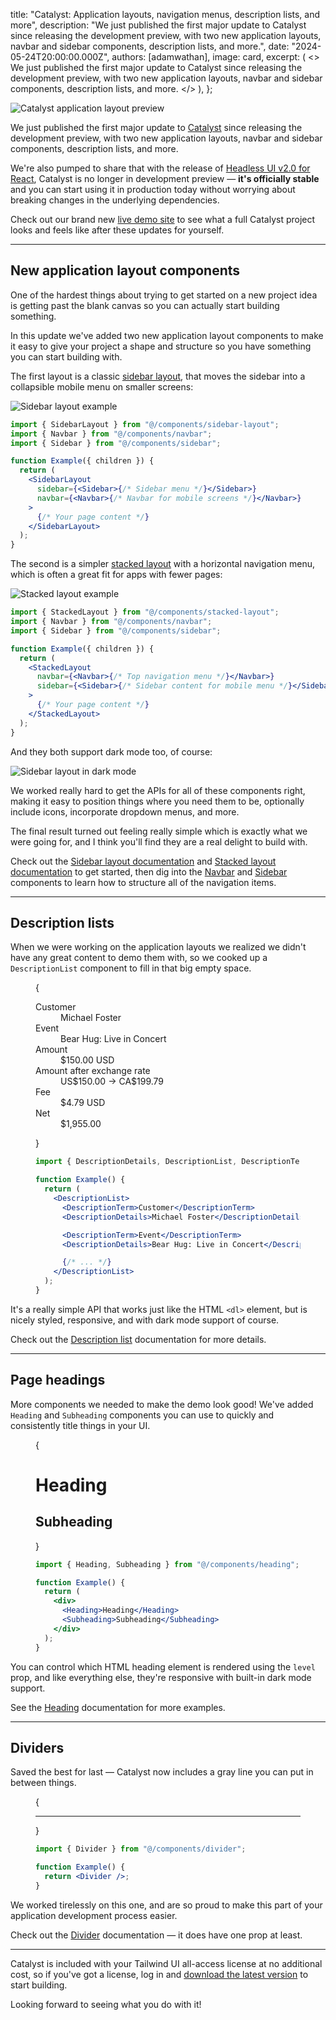 
  title: "Catalyst: Application layouts, navigation menus, description lists, and more",
  description:
    "We just published the first major update to Catalyst since releasing the development preview, with two new application layouts, navbar and sidebar components, description lists, and more.",
  date: "2024-05-24T20:00:00.000Z",
  authors: [adamwathan],
  image: card,
  excerpt: (
    <>
      We just published the first major update to Catalyst since releasing the development preview, with two new
      application layouts, navbar and sidebar components, description lists, and more.
    </>
  ),
};

<Image alt="Catalyst application layout preview" src={catalystHeader} />

We just published the first major update to [Catalyst](https://tailwindui.com/templates/catalyst) since releasing the development preview, with two new application layouts, navbar and sidebar components, description lists, and more.

We're also pumped to share that with the release of [Headless UI v2.0 for React](/blog/headless-ui-v2), Catalyst is no longer in development preview — **it's officially stable** and you can start using it in production today without worrying about breaking changes in the underlying dependencies.

Check out our brand new [live demo site](https://catalyst-demo.tailwindui.com) to see what a full Catalyst project looks and feels like after these updates for yourself.

---

## New application layout components

One of the hardest things about trying to get started on a new project idea is getting past the blank canvas so you can actually start building something.

In this update we've added two new application layout components to make it easy to give your project a shape and structure so you have something you can start building with.

The first layout is a classic [sidebar layout](https://catalyst.tailwindui.com/docs/sidebar-layout), that moves the sidebar into a collapsible mobile menu on smaller screens:

<div className="mb-0">

<Image alt="Sidebar layout example" src={sidebarLayout} />

</div>

```jsx
import { SidebarLayout } from "@/components/sidebar-layout";
import { Navbar } from "@/components/navbar";
import { Sidebar } from "@/components/sidebar";

function Example({ children }) {
  return (
    <SidebarLayout
      sidebar={<Sidebar>{/* Sidebar menu */}</Sidebar>}
      navbar={<Navbar>{/* Navbar for mobile screens */}</Navbar>}
    >
      {/* Your page content */}
    </SidebarLayout>
  );
}
```

The second is a simpler [stacked layout](https://catalyst.tailwindui.com/docs/stacked-layout) with a horizontal navigation menu, which is often a great fit for apps with fewer pages:

<div className="mb-0">

<Image alt="Stacked layout example" src={stackedLayout} />

</div>

```jsx
import { StackedLayout } from "@/components/stacked-layout";
import { Navbar } from "@/components/navbar";
import { Sidebar } from "@/components/sidebar";

function Example({ children }) {
  return (
    <StackedLayout
      navbar={<Navbar>{/* Top navigation menu */}</Navbar>}
      sidebar={<Sidebar>{/* Sidebar content for mobile menu */}</Sidebar>}
    >
      {/* Your page content */}
    </StackedLayout>
  );
}
```

And they both support dark mode too, of course:

<Image alt="Sidebar layout in dark mode" src={layoutDarkMode} />

We worked really hard to get the APIs for all of these components right, making it easy to position things where you need them to be, optionally include icons, incorporate dropdown menus, and more.

The final result turned out feeling really simple which is exactly what we were going for, and I think you'll find they are a real delight to build with.

Check out the [Sidebar layout documentation](https://catalyst.tailwindui.com/docs/sidebar-layout) and [Stacked layout documentation](https://catalyst.tailwindui.com/docs/stacked-layout) to get started, then dig into the [Navbar](https://catalyst.tailwindui.com/docs/navbar) and [Sidebar](https://catalyst.tailwindui.com/docs/sidebar) components to learn how to structure all of the navigation items.

---

## Description lists

When we were working on the application layouts we realized we didn't have any great content to demo them with, so we cooked up a `DescriptionList` component to fill in that big empty space.

<Figure>

<Example>
  {
    <div className="bg-white dark:bg-slate-900">
      <dl className="grid grid-cols-1 text-base/6 sm:grid-cols-[min(50%,theme(spacing.80))_auto] sm:text-sm/6">
        <dt className="col-start-1 border-t border-zinc-950/5 pt-3 text-zinc-500 first:border-none sm:border-t sm:border-zinc-950/5 sm:py-3 dark:border-white/5 dark:text-zinc-400 sm:dark:border-white/5">
          Customer
        </dt>
        <dd className="pt-1 pb-3 text-zinc-950 sm:border-t sm:border-zinc-950/5 sm:py-3 dark:text-white sm:dark:border-white/5 sm:[&:nth-child(2)]:border-none">
          Michael Foster
        </dd>
        <dt className="col-start-1 border-t border-zinc-950/5 pt-3 text-zinc-500 first:border-none sm:border-t sm:border-zinc-950/5 sm:py-3 dark:border-white/5 dark:text-zinc-400 sm:dark:border-white/5">
          Event
        </dt>
        <dd className="pt-1 pb-3 text-zinc-950 sm:border-t sm:border-zinc-950/5 sm:py-3 dark:text-white sm:dark:border-white/5 sm:[&:nth-child(2)]:border-none">
          Bear Hug: Live in Concert
        </dd>
        <dt className="col-start-1 border-t border-zinc-950/5 pt-3 text-zinc-500 first:border-none sm:border-t sm:border-zinc-950/5 sm:py-3 dark:border-white/5 dark:text-zinc-400 sm:dark:border-white/5">
          Amount
        </dt>
        <dd className="pt-1 pb-3 text-zinc-950 sm:border-t sm:border-zinc-950/5 sm:py-3 dark:text-white sm:dark:border-white/5 sm:[&:nth-child(2)]:border-none">
          $150.00 USD
        </dd>
        <dt className="col-start-1 border-t border-zinc-950/5 pt-3 text-zinc-500 first:border-none sm:border-t sm:border-zinc-950/5 sm:py-3 dark:border-white/5 dark:text-zinc-400 sm:dark:border-white/5">
          Amount after exchange rate
        </dt>
        <dd className="pt-1 pb-3 text-zinc-950 sm:border-t sm:border-zinc-950/5 sm:py-3 dark:text-white sm:dark:border-white/5 sm:[&:nth-child(2)]:border-none">
          US$150.00 → CA$199.79
        </dd>
        <dt className="col-start-1 border-t border-zinc-950/5 pt-3 text-zinc-500 first:border-none sm:border-t sm:border-zinc-950/5 sm:py-3 dark:border-white/5 dark:text-zinc-400 sm:dark:border-white/5">
          Fee
        </dt>
        <dd className="pt-1 pb-3 text-zinc-950 sm:border-t sm:border-zinc-950/5 sm:py-3 dark:text-white sm:dark:border-white/5 sm:[&:nth-child(2)]:border-none">
          $4.79 USD
        </dd>
        <dt className="col-start-1 border-t border-zinc-950/5 pt-3 text-zinc-500 first:border-none sm:border-t sm:border-zinc-950/5 sm:py-3 dark:border-white/5 dark:text-zinc-400 sm:dark:border-white/5">
          Net
        </dt>
        <dd className="pt-1 pb-3 text-zinc-950 sm:border-t sm:border-zinc-950/5 sm:py-3 dark:text-white sm:dark:border-white/5 sm:[&:nth-child(2)]:border-none">
          $1,955.00
        </dd>
      </dl>
    </div>
  }
</Example>

```jsx
import { DescriptionDetails, DescriptionList, DescriptionTerm } from "@/components/description-list";

function Example() {
  return (
    <DescriptionList>
      <DescriptionTerm>Customer</DescriptionTerm>
      <DescriptionDetails>Michael Foster</DescriptionDetails>

      <DescriptionTerm>Event</DescriptionTerm>
      <DescriptionDetails>Bear Hug: Live in Concert</DescriptionDetails>

      {/* ... */}
    </DescriptionList>
  );
}
```

</Figure>

It's a really simple API that works just like the HTML `<dl>` element, but is nicely styled, responsive, and with dark mode support of course.

Check out the [Description list](https://catalyst.tailwindui.com/docs/description-list) documentation for more details.

---

## Page headings

More components we needed to make the demo look good! We've added `Heading` and `Subheading` components you can use to quickly and consistently title things in your UI.

<Figure>

<Example>
  {
    <div className="bg-white dark:bg-zinc-900">
      <div>
        <h1 className="text-2xl/8 font-semibold text-zinc-950 sm:text-xl/8 dark:text-white">Heading</h1>
      </div>
      <div className="mt-4">
        <h2 className="text-base/7 font-semibold text-zinc-950 sm:text-sm/6 dark:text-white">Subheading</h2>
      </div>
    </div>
  }
</Example>

```jsx
import { Heading, Subheading } from "@/components/heading";

function Example() {
  return (
    <div>
      <Heading>Heading</Heading>
      <Subheading>Subheading</Subheading>
    </div>
  );
}
```

</Figure>

You can control which HTML heading element is rendered using the `level` prop, and like everything else, they're responsive with built-in dark mode support.

See the [Heading](https://catalyst.tailwindui.com/docs/heading) documentation for more examples.

---

## Dividers

Saved the best for last — Catalyst now includes a gray line you can put in between things.

<Figure>

<Example>
  {
    <div className="bg-white py-8 dark:bg-zinc-900">
      <hr className="w-full border-t border-zinc-950/10 dark:border-white/10" />
    </div>
  }
</Example>

```jsx
import { Divider } from "@/components/divider";

function Example() {
  return <Divider />;
}
```

</Figure>

We worked tirelessly on this one, and are so proud to make this part of your application development process easier.

Check out the [Divider](https://catalyst.tailwindui.com/docs/divider) documentation — it does have one prop at least.

---

Catalyst is included with your Tailwind UI all-access license at no additional cost, so if you've got a license, log in and [download the latest version](https://tailwindui.com/templates/catalyst) to start building.

Looking forward to seeing what you do with it!
